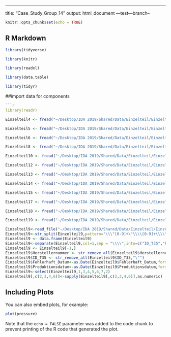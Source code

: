 ---
title: "Case_Study_Group_14"
output: html_document
---test---branch--

```r
knitr::opts_chunk$set(echo = TRUE)
```

## R Markdown


```r

library(tidyverse)

library(knitr)

library(readxl)

library(data.table)

library(tidyr)
```

##import data for components
```r

```r
library(readr)
```


```r
Einzelteil4 <- fread("~/Desktop/IDA 2019/Shared/Data/Einzelteil/Einzelteil_T04.csv", header=TRUE, sep=";", stringsAsFactors = FALSE)

Einzelteil5 <- fread("~/Desktop/IDA 2019/Shared/Data/Einzelteil/Einzelteil_T05.csv", header=TRUE, sep=",", stringsAsFactors = FALSE)

Einzelteil6 <- fread("~/Desktop/IDA 2019/Shared/Data/Einzelteil/Einzelteil_T06.csv", header=TRUE, stringsAsFactors = FALSE)

Einzelteil8 <- fread("~/Desktop/IDA 2019/Shared/Data/Einzelteil/Einzelteil_T08.csv", header=TRUE, stringsAsFactors = FALSE)

Einzelteil10 <- fread("~/Desktop/IDA 2019/Shared/Data/Einzelteil/Einzelteil_T10.csv", header=TRUE, sep=";", stringsAsFactors = FALSE)

Einzelteil12 <- fread("~/Desktop/IDA 2019/Shared/Data/Einzelteil/Einzelteil_T12.csv", header=TRUE, sep = ";", stringsAsFactors = FALSE)

Einzelteil13 <- fread("~/Desktop/IDA 2019/Shared/Data/Einzelteil/Einzelteil_T13.csv", header=TRUE, sep=";", stringsAsFactors = FALSE)

Einzelteil14 <- fread("~/Desktop/IDA 2019/Shared/Data/Einzelteil/Einzelteil_T14.csv", header=TRUE, sep=";", stringsAsFactors = FALSE)

Einzelteil15 <- fread("~/Desktop/IDA 2019/Shared/Data/Einzelteil/Einzelteil_T15.csv", header=TRUE, sep=";", stringsAsFactors = FALSE)

Einzelteil17 <- fread("~/Desktop/IDA 2019/Shared/Data/Einzelteil/Einzelteil_T17.csv", header=TRUE, sep=";", stringsAsFactors = FALSE)

Einzelteil18 <- fread("~/Desktop/IDA 2019/Shared/Data/Einzelteil/Einzelteil_T18.csv", header=TRUE, sep=";", stringsAsFactors = FALSE)

Einzelteil19 <- fread("~/Desktop/IDA 2019/Shared/Data/Einzelteil/Einzelteil_T19.csv", header=TRUE, sep=",", stringsAsFactors = FALSE)
```


```r
Einzelteil9<-read_file("~/Desktop/IDA 2019/Shared/Data/Einzelteil/Einzelteil_T09.txt")
Einzelteil9<-str_split(Einzelteil9,pattern="\\\"[0-9]+\"\\\\[0-9]+\\\\\\\"")
Einzelteil9 <- data.frame(Einzelteil9)
Einzelteil9<-separate(Einzelteil9,col=1,sep = "\\\\",into=c("ID_T35","Produktionsdatum","Herstellernummer","Werksnummer","Fehlerhaft","Fehlerhaft_Datum","Fehlerhaft_Fahrleistung"))
Einzelteil9 <- Einzelteil9[-1,]
Einzelteil9$Herstellernummer <- str_remove_all(Einzelteil9$Herstellernummer,"\"")
Einzelteil9$ID_T35 <- str_remove_all(Einzelteil9$ID_T35,"\"")
Einzelteil9$Fehlerhaft_Datum<-as.Date(Einzelteil9$Fehlerhaft_Datum,format = "%Y-%m-%d")
Einzelteil9$Produktionsdatum<-as.Date(Einzelteil9$Produktionsdatum,format = "%Y-%m-%d")
Einzelteil9<-select(Einzelteil9,1,3,4,5,6,7,2)
Einzelteil9[,c(2,3,4,6)]<-sapply(Einzelteil9[,c(2,3,4,6)],as.numeric)
```


## Including Plots

You can also embed plots, for example:

```r
plot(pressure)
```

Note that the `echo = FALSE` parameter was added to the code chunk to prevent printing of the R code that generated the plot.

